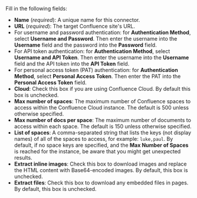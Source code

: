 Fill in the following fields:

- **Name** (_required_): A unique name for this connector.
- **URL** (_required_): The target Confluence site's URL.
- For username and password authentication: for **Authentication Method**, select **Username and Password**. Then enter the username into the **Username** field and the password into the **Password** field.
- For API token authentication: for **Authentication Method**, select **Username and API Token**. Then enter the username into the **Username** field and the API token into the **API Token** field.
- For personal access token (PAT) authentication: for **Authentication Method**, select **Personal Access Token**. Then enter the PAT into the **Personal Access Token** field.
- **Cloud**: Check this box if you are using Confluence Cloud. By default this box is unchecked.
- **Max number of spaces**: The maximum number of Confluence spaces to access within the Confluence Cloud instance. 
  The default is 500 unless otherwise specified.
- **Max number of docs per space**: The maximum number of documents to access within each space. 
  The default is 150 unless otherwise specified.
- **List of spaces**: A comma-separated string that lists the keys (not display names) of all of the spaces to access, for example: `luke,paul`. 
  By default, if no space keys are specified, and the **Max Number of Spaces** is reached for the instance, be aware that you might get 
  unexpected results.
- **Extract inline images**: Check this box to download images and replace the HTML content with Base64-encoded images. By default, this box is unchecked.
- **Extract files**: Check this box to download any embedded files in pages. By default, this box is unchecked.